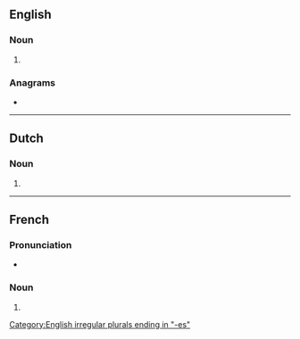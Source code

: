 ==English==

===Noun===
{{head|en|noun form}}

# {{plural of|mitosis|lang=en}}

===Anagrams===
* {{anagrams|en|a=eimosst|Moisset|osmites|sitsome|somites}}

[[Category:English irregular plurals ending in "-es"]]

----

==Dutch==

===Noun===
{{head|nl|noun plural form}}

# {{nl-noun form of|pl|mitose}}

----

==French==

===Pronunciation===
* {{IPA|/mi.tɔz/|lang=fr}}

===Noun===
{{head|fr|noun plural form|g=f}}

# {{plural of|mitose|lang=fr}}